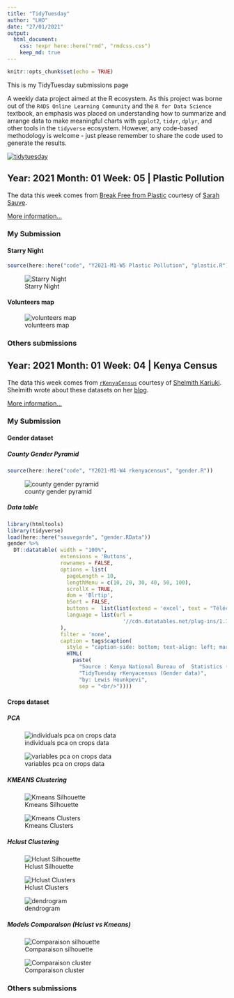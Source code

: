 ```yaml
---
title: "TidyTuesday"
author: "LHO"
date: "27/01/2021"
output: 
  html_document:
    css: !expr here::here("rmd", "rmdcss.css")
    keep_md: true
---
```


```r
knitr::opts_chunk$set(echo = TRUE)
```

This is my TidyTuesday submissions page

A weekly data project aimed at the R ecosystem. As this project was borne out of the `R4DS Online Learning Community` and the `R for Data Science` textbook, an emphasis was placed on understanding how to summarize and arrange data to make meaningful charts with `ggplot2`, `tidyr`, `dplyr`, and other tools in the `tidyverse` ecosystem. However, any code-based methodology is welcome - just please remember to share the code used to generate the results.

[![tidytuesday](images/tt_logo.png "tidytuesday")](https://github.com/rfordatascience/tidytuesday)

## Year: 2021 Month: 01 Week: 05 \| Plastic Pollution

The data this week comes from [Break Free from Plastic](https://www.breakfreefromplastic.org) courtesy of [Sarah Sauve](https://sarahasauve.wordpress.com).

[More information...](https://github.com/rfordatascience/tidytuesday/tree/master/data/2021/2021-01-26)

### My Submission

#### Starry Night

```r
source(here::here("code", "Y2021-M1-W5 Plastic Pollution", "plastic.R"))
```

![Starry Night](graphes/Y2021-M1-W5%20Plastic%20Pollution/plasticstarrynight.png "Starry Night")

#### Volunteers map

![volunteers map](graphes/Y2021-M1-W5%20Plastic%20Pollution/volunteers_map_patch.png "volunteers map")

### Others submissions

## Year: 2021 Month: 01 Week: 04 \| Kenya Census

The data this week comes from [`rKenyaCensus`](https://github.com/Shelmith-Kariuki/rKenyaCensus) courtesy of [Shelmith Kariuki](https://twitter.com/Shel_Kariuki). Shelmith wrote about these datasets on her [blog](https://shelkariuki.netlify.app/post/rkenyacensus/).

[More information...](https://github.com/rfordatascience/tidytuesday/tree/master/data/2021/2021-01-19)

### My Submission

#### Gender dataset

##### County Gender Pyramid

```r
source(here::here("code", "Y2021-M1-W4 rkenyacensus", "gender.R"))
```

![county gender pyramid](graphes/Y2021-M1-W4%20rkenyacensus/gender_pyramid.jpeg "county gender pyramid")

##### Data table

```r
library(htmltools)
library(tidyverse)
load(here::here("sauvegarde", "gender.RData"))
gender %>% 
  DT::datatable( width = "100%",
                 extensions = 'Buttons',
                 rownames = FALSE,
                 options = list(
                   pageLength = 10,
                   lengthMenu = c(10, 20, 30, 40, 50, 100),
                   scrollX = TRUE,
                   dom = 'Blrtip',
                   bSort = FALSE,
                   buttons =  list(list(extend = 'excel', text = "Télécharger en Excel")),
                   language = list(url =
                                     '//cdn.datatables.net/plug-ins/1.10.11/i18n/French.json')
                 ),
                 filter = 'none',
                 caption = tags$caption(
                   style = "caption-side: bottom; text-align: left; margin: 8px 0;",
                   HTML(
                     paste(
                       "Source : Kenya National Bureau of  Statistics (February 2020)",
                       "TidyTuesday rKenyacensus (Gender data)",
                       "by: Lewis Hounkpevi",
                       sep = "<br/>"))))
```

#### Crops dataset

##### PCA

![individuals pca on crops data](graphes/Y2021-M1-W4%20rkenyacensus/graphesacp_indi.png "individuals pca plot")

![variables pca on crops data](graphes/Y2021-M1-W4%20rkenyacensus/graphesvar.png "variables")

##### KMEANS Clustering

![Kmeans Silhouette](graphes/Y2021-M1-W4%20rkenyacensus/graphe_silhouette_km.png "Kmeans Silhouette")

![Kmeans Clusters](graphes/Y2021-M1-W4%20rkenyacensus/graphe_cluster_km.png "Kmeans Clusters")

##### Hclust Clustering

![Hclust Silhouette](graphes/Y2021-M1-W4%20rkenyacensus/graphe_silhouette_cah6.png "Hclust Silhouette")

![Hclust Clusters](graphes/Y2021-M1-W4%20rkenyacensus/graphe_cluster_cah6.png "Hclust Clusters")

![dendrogram](graphes/Y2021-M1-W4%20rkenyacensus/graphe_dendo_cah.png "dendrogram")

##### Models Comparaison (Hclust vs Kmeans)

![Comparaison silhouette](graphes/Y2021-M1-W4%20rkenyacensus/silpatch.png "Comparaison silhouette")

![Comparaison cluster](graphes/Y2021-M1-W4%20rkenyacensus/cluspatch.png "Comparaison cluster")

### Others submissions
